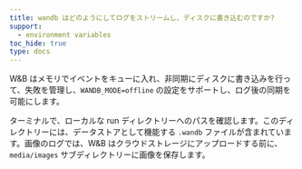 ```yaml
---
title: wandb はどのようにしてログをストリームし、ディスクに書き込むのですか?
support:
  - environment variables
toc_hide: true
type: docs
---
```

W&B はメモリでイベントをキューに入れ、非同期にディスクに書き込みを行って、失敗を管理し、`WANDB_MODE=offline` の設定をサポートし、ログ後の同期を可能にします。

ターミナルで、ローカルな run ディレクトリーへのパスを確認します。このディレクトリーには、データストアとして機能する `.wandb` ファイルが含まれています。画像のログでは、W&B はクラウドストレージにアップロードする前に、`media/images` サブディレクトリーに画像を保存します。